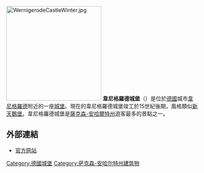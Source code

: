 [[File:WernigerodeCastleWinter.jpg|250px]]
'''韋尼格羅德城堡'''（{{lang-de|Schloss Wernigerode}}）是位於[[德國|德國]]城市[[韦尔尼格罗德|韋尼格羅德]]附近的一座[[城堡|城堡]]。現在的韋尼格羅德城堡竣工於15世紀後期，風格類似[[新天鵝堡|新天鵝堡]]。韋尼格羅德城堡是[[薩克森-安哈爾特州|薩克森-安哈爾特州]]遊客最多的景點之一。
== 外部連結 ==
{{Commons category|Schloss Wernigerode}}
* [https://web.archive.org/web/20091221064039/http://www.schloss-wernigerode.de/htm/de/html/englisch.html 官方网站]
{{coord|51.8302777778|N|10.795|E|source:dewiki_region:DE-ST_type:landmark|format=dms|display=title}}
[[Category:德國城堡|Category:德國城堡]]
[[Category:萨克森-安哈尔特州建筑物|Category:萨克森-安哈尔特州建筑物]]